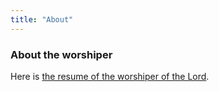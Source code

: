 ```yaml
---
title: "About"
---
```


### About the worshiper


Here is [the resume of the worshiper of the Lord](doc/Francis.pdf).